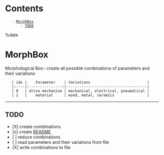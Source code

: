= Contents =
    - [[#MorphBox|MorphBox]]
        - [[#MorphBox#TODO|TODO]]

%date
= MorphBox =

Morphological Box:: create all possible combinations of parameters and their variations

	| idx |    Parameter    | Variations                          |
	|:----|:---------------:|-------------------------------------|
	| 0   | drive mechanism | mechanical, electrical, pneumatical |
	| 1   |    material     | wood, metal, ceramics               |

-------------------------------------------------------------------

== TODO ==

* [X] 	create combinations
* [o] 	create [[https://github.com/Phydon/morphbox/blob/master/README.md|README]]
* [ ]	reduce combinations
* [ ]	read parameters and their variations from file
* [X]	write combinations to file
